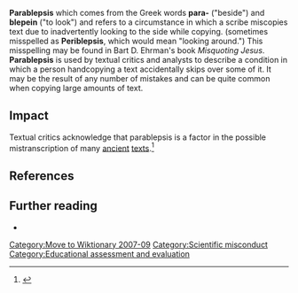 {{Orphan|date=August 2006}}
[[Category:Move to Wiktionary 2007-09]]
'''Parablepsis''' which comes from the Greek words '''para-''' ("beside") and '''blepein''' ("to look") and refers to a circumstance in which a scribe miscopies text due to inadvertently looking to the side while copying. (sometimes misspelled as '''Periblepsis''', which would mean "looking around.") This misspelling may be found in Bart D. Ehrman's book ''Misquoting Jesus''. '''Parablepsis''' is used by textual critics and analysts to describe a condition in which a person handcopying a text accidentally skips over some of it.  It may be the result of any number of mistakes and can be quite common when copying large amounts of text.
==Impact==
Textual critics acknowledge that parablepsis is a factor in the possible mistranscription of many [[ancient]] [[Writing|texts]].<ref>{{cite web
|url=http://evangelicaltextualcriticism.blogspot.com/2005_12_01_evangelicaltextualcriticism_archive.html
|title=Evangelical Textual Criticism
|publisher=evangelicaltextualcriticism.blogspot.com
|accessdate=2006-08-15 
}}</ref>

==References==
<references/>

==Further reading==
* {{cite book | last = Ehrman | first = Bart D. | year = 2005 | title = Misquoting Jesus: The Story Behind Who Changed the Bible and Why | publisher = HarperCollins | location = New York, NY | id = ISBN 0-06-073817-0 }}

[[Category:Scientific misconduct]]
[[Category:Educational assessment and evaluation]]


{{literature-stub}}